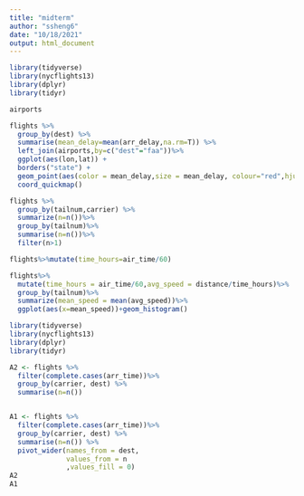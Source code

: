 ```yaml
---
title: "midterm"
author: "ssheng6"
date: "10/18/2021"
output: html_document
---
```


```r
library(tidyverse)
library(nycflights13)
library(dplyr)
library(tidyr)

airports

flights %>%
  group_by(dest) %>%
  summarise(mean_delay=mean(arr_delay,na.rm=T)) %>%
  left_join(airports,by=c("dest"="faa"))%>%
  ggplot(aes(lon,lat)) +
  borders("state") +
  geom_point(aes(color = mean_delay,size = mean_delay, colour="red",hjust=0.5, vjust=1,alpha = 1)) +
  coord_quickmap()

```

```r

flights %>%
  group_by(tailnum,carrier) %>%
  summarize(n=n())%>%
  group_by(tailnum)%>%
  summarise(n=n())%>%
  filter(n>1)


```

```r
flights%>%mutate(time_hours=air_time/60)

```



```r
flights%>%
  mutate(time_hours = air_time/60,avg_speed = distance/time_hours)%>%
  group_by(tailnum)%>%
  summarize(mean_speed = mean(avg_speed))%>%
  ggplot(aes(x=mean_speed))+geom_histogram()


```



```r
library(tidyverse)
library(nycflights13)
library(dplyr)
library(tidyr)

A2 <- flights %>%
  filter(complete.cases(arr_time))%>%
  group_by(carrier, dest) %>%
  summarise(n=n())


A1 <- flights %>%
  filter(complete.cases(arr_time))%>%
  group_by(carrier, dest) %>%
  summarise(n=n()) %>%
  pivot_wider(names_from = dest,
              values_from = n
              ,values_fill = 0)
A2
A1
```
